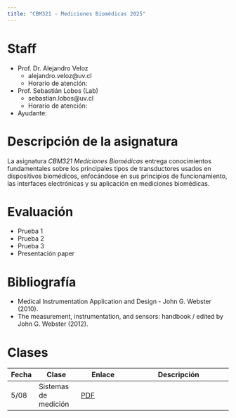 ```yaml
---
title: "CBM321 - Mediciones Biomédicas 2025"
---
```


# Staff

- Prof. Dr. Alejandro Veloz
    - alejandro.veloz@uv.cl
    - Horario de atención: 
- Prof. Sebastián Lobos (Lab)
    - sebastian.lobos@uv.cl
    - Horario de atención:
- Ayudante: 

# Descripción de la asignatura

<!-- La asignatura de Sensores y Transductores Biomédicos está orientada a entregar los conocimientos fundamentales sobre los principales tipos de transductores empleados en dispositivos biomédicos, con énfasis en sus principios de funcionamiento y la integración con interfaces electrónicas. El curso permite comprender y aplicar conceptos esenciales en el campo de los sensores y mediciones biomédicas, abordando principios de bioinstrumentación, el análisis de bloques funcionales de los instrumentos de medición y la identificación de las especificaciones técnicas relevantes para aplicaciones clínicas y de laboratorio. Esta formación proporciona una visión integral sobre la instrumentación biomédica, facilitando la aplicación práctica y el desarrollo de soluciones innovadoras en el ámbito de la ingeniería biomédica. -->

La asignatura *CBM321 Mediciones Biomédicas* entrega conocimientos fundamentales sobre los principales tipos de transductores usados en dispositivos biomédicos, enfocándose en sus principios de funcionamiento, las interfaces electrónicas y su aplicación en mediciones biomédicas.

# Evaluación

- Prueba 1
- Prueba 2
- Prueba 3
- Presentación paper

# Bibliografía

- Medical Instrumentation Application and Design - John G. Webster (2010).
- The measurement, instrumentation, and sensors: handbook / edited by John G. Webster (2012).

# Clases

| Fecha | Clase | Enlace | Descripción |
|-----|--------|----------|-------------------|
| 5/08 | Sistemas de medición | [PDF](docs-mediciones/01-sistemas-medición.pdf) |      |